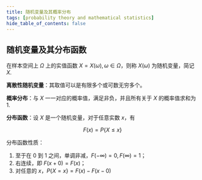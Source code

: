 ```yaml
---
title: 随机变量及其概率分布
tags: [probability theory and mathematical statistics]
hide_table_of_contents: false
---
```


## 随机变量及其分布函数

在样本空间上 $\Omega$ 上的实值函数 $X=X(\omega),\omega\in\Omega$，则称 $X(\omega)$ 为随机变量，简记 $X$.

**离散性随机变量**：其取值可以是有限多个或可数无穷多个。

**概率分布**：与 $X$ 一一对应的概率值，满足非负，并且所有关于 $X$ 的概率值求和为 1.

**分布函数**：设 $X$ 是一个随机变量，对于任意实数 $x$，有

$$
F(x) = P\{X\leq x\}
$$

分布函数性质：

1. 至于在 0 到 1 之间，单调非减，$F(-\infty)=0,F(\infty)=1$；
2. 右连续，即 $F(x+0)=F(x)$；
3. 对任意的 $x$，$P\{X=x\}=F(x)-F(x-0)$
